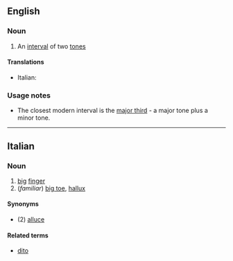 ==English==

===Noun===
{{en-noun}}

#{{obsolete|music}} An [[interval]] of two [[tone]]s

====Translations====
{{trans-top|ditone}}
*Italian: {{t-|it|ditono|m}}
{{trans-mid}}

{{trans-bottom}}

===Usage notes===
*The closest modern interval is the [[major third]] - a major tone plus a minor tone.
----

==Italian==

===Noun===
{{it-noun|diton|m|e|i}} 

# [[big]] [[finger]]
# (''familiar'') [[big toe]], [[hallux]]

====Synonyms====
*(2) [[alluce]]

====Related terms====
*[[dito]]
